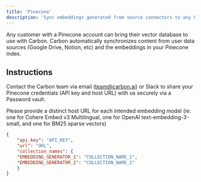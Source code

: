 ```yaml
---
title: 'Pinecone'
description: 'Sync embeddings generated from source connectors to any Pinecone instance.'
---
```


Any customer with a Pinecone account can bring their vector database to use with Carbon. Carbon automatically synchronizes content from user data sources (Google Drive, Notion, etc) and the embeddings in your Pinecone index.

## Instructions
Contact the Carbon team via email (team@carbon.ai) or Slack to share your Pinecone credentials (API key and host URL) with us securely via a Password vault.

Please provide a distinct host URL for each intended embedding model (ie: one for Cohere Embed v3 Multilingual, one for OpenAI text-embedding-3-small, and one for BM25 sparse vectors)

```json
{
    "api_key": "API_KEY", 
    "url": "URL", 
    "collection_names": {
    "EMBEDDING_GENERATOR_1": "COLLECTION_NAME_1",
    "EMBEDDING_GENERATOR_2": "COLLECTION_NAME_2"
    }
}
```